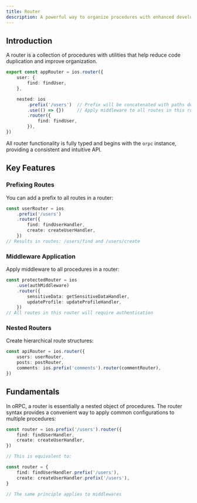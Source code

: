 ```yaml
---
title: Router
description: A powerful way to organize procedures with enhanced developer experience.
---
```


## Introduction

A router is a collection of procedures with utilities that help reduce code duplication and improve organization.

```ts
export const appRouter = ios.router({
    user: {
        find: findUser,
    },

    nested: ios
        .prefix('/users')  // Prefix will be concatenated with paths defined in route(...)
        .use(() => {})     // Apply middleware to all routes in this router
        .router({
            find: findUser,
        }),
})
```

All router functionality is fully typed and begins with the `orpc` instance, providing a consistent and intuitive API.

## Key Features

### Prefixing Routes
You can add a prefix to all routes in a router:

```ts
const userRouter = ios
    .prefix('/users')
    .router({
        find: findUserHandler,
        create: createUserHandler,
    })
// Results in routes: /users/find and /users/create
```

### Middleware Application
Apply middleware to all procedures in a router:

```ts
const protectedRouter = ios
    .use(authMiddleware)
    .router({
        sensitiveData: getSensitiveDataHandler,
        updateProfile: updateProfileHandler,
    })
// All routes in this router will require authentication
```

### Nested Routers
Create hierarchical route structures:

```ts
const apiRouter = ios.router({
    users: userRouter,
    posts: postRouter,
    comments: ios.prefix('comments').router(commentRouter),
})
```


## Fundamentals

In oRPC, a router is essentially a nested object of procedures. 
The router syntax provides a convenient way to apply common configurations to multiple procedures:

```ts
const router = ios.prefix('/users').router({
    find: findUserHandler,
    create: createUserHandler,
})

// This is equivalent to:

const router = {
    find: findUserHandler.prefix('/users'),
    create: createUserHandler.prefix('/users'),
}

// The same principle applies to middlewares
```
